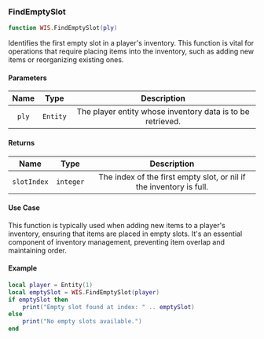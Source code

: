 ### FindEmptySlot

```lua
function WIS.FindEmptySlot(ply)
```

Identifies the first empty slot in a player's inventory. This function is vital for operations that require placing items into the inventory, such as adding new items or reorganizing existing ones.

#### Parameters
| Name           | Type          | Description                                                |
| :------------:  | :---------:   | :----------:                                                |
| `ply`          | `Entity`      | The player entity whose inventory data is to be retrieved. |

#### Returns
| Name            | Type          | Description                                                |
| :------------:  | :---------:   | :----------:                                                |
| `slotIndex`   | `integer`      | The index of the first empty slot, or nil if the inventory is full. |

#### Use Case
This function is typically used when adding new items to a player's inventory, ensuring that items are placed in empty slots. It's an essential component of inventory management, preventing item overlap and maintaining order.

#### Example
```lua
local player = Entity(1)
local emptySlot = WIS.FindEmptySlot(player)
if emptySlot then
    print("Empty slot found at index: " .. emptySlot)
else
    print("No empty slots available.")
end